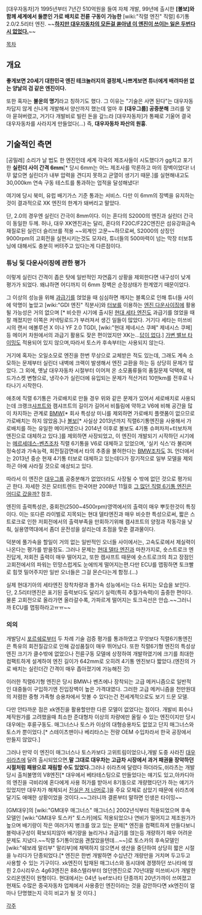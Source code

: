 [대우자동차]가 1995년부터 7년간 510억원을 들여 자체 개발, 99년에 출시한 '''[볼보]와 함께 세계에서 둘뿐인 가로 배치로 전륜 구동이 가능한''' [wiki:"직렬 엔진" 직렬] 6기통 2.0/2.5리터 엔진. ~~'''[[그러나 이 사진이|하지만 대우자동차의 모든걸 쏟아낸 이 엔진이 쓰이는 일은 두번다시 없었다.]]'''~~

[[목차]]

== 개요 ==
'''좋게보면 20세기 대한민국 엔진 테크놀러지의 결정체,나쁘게보면 튜너에게 배려따윈 없는 양날의 검 같은 엔진이다.'''
  
또한 혹자는 '''불운의 명기'''라고 칭하기도 했다. 그 이유는 "기술은 사면 된다"는 대우자동차답지 않게 신나게 개발해서 양산까지 했는데 얼마 후 '''[대우그룹] 공중분해''' 크리를 맞아 묻혀버렸고, 거기다 개발비로 빌린 돈을 갚느라 [대우자동차]가 통째로 기울어 결국 대우자동차를 사라지게 만들었다(...) 즉, '''대우자동차 파산의 원흉'''.

== 기술적인 측면 ==
[공밀레] 소리가 날 법도 한 엔진인데 세계 각국의 제조사들이 시도했다가 gg치고 포기한 '''실린더 사이 간격 6mm'''[* 당시 6mm는 어느 제조사를 막론하고 마의 장벽이었다! 너무 얇으면 실린더가 내부 압력을 견디지 못하고 균열이 생기기 때문.]를 실현해내고도 30,000km 연속 구동 테스트를 통과하는 업적을 달성해냈다! 

여기에 당시 북미, 유럽 배기가스 기준 통과는 서비스. 다만 이 6mm의 장벽을 유지하는 것이 결과적으로 XK 엔진의 한계가 돼버리고 말았다.

단, 2.0의 경우엔 실린더 간극이 8mm이다. 이는 혼다의 S2000의 엔진과 실린더 간극이 동일한 두께. 허나, 대우 XK엔진과는 달리, 혼다의 F20C/F22C엔진은 섬유강화금속 재질로된 실린더 슬리브를 적용 ~~외계인 고문~~하므로써, S2000의 상징인 9000rpm의 고회전을 실현시키는것도 모자라, 튜너들의 500마력이 넘는 막장 터보튜닝에 대해서도 충분히 버텨주고 있다는게 다른점이다.

=== 튜닝 및 다운사이징에 관한 평가 ===

이렇게 실린더 간격이 좁은 탓에 일반적인 자연흡기 상황을 제외한다면 내구성이 낮게 평가가 되었다. 왜냐하면 어디까지 이 6mm 장벽은 순정상태가 한계였기 때문이었다.

그 이상의 성능을 위해 [[과급기]]를 얹었을 때 심심하면 깨지는 블록으로 인해 튜너들 사이에 악명이 높았고 [wiki:"GDI 엔진" 직분사]와 [[터보]]를 이용하는 [[엔진 다운사이징]]에 활용될 가능성은 거의 없으며 [* 비슷한 시기에 출시된 [[현대 세타 엔진]]도 과급기를 얹었을 때 잘 깨졌지만 이쪽은 커넥팅로드가 부러져서 생긴 일들이 많았다. 거기다 세타는 미쓰비시의 랜서 에볼루션 X 이나 YF 2.0 TGDI, [wiki:"현대 제네시스 쿠페" 제네시스 쿠페] 등 메이커 차원에서의 과급기 활용도 잦은 편이었지만 XK는...[[답이 없다]].] [[가변 밸브 타이밍]]도 적용되어 있지 않으며,따라서 토스카 후속부터는 사용되지 않는다.

거기에 혹자는 오일소모로 엔진을 한번 무상으로 교체받은 적도 있는데, 그래도 계속 소모하는 문제부터 실린더 내벽에 크랙이 발생해서 엔진 교환을 하는 등 상당히 문제가 많았다. 그 외에, 옛날 대우자동차 시절부터 이어져 온 소모품류들의 품질문제 덕택에, 헤드가스켓 변형으로, 냉각수가 실린더에 유입되는 문제가 적산거리 10만km를 전후로 나타나기 시작한다.

애초에 직렬 6기통은 가로배치로 만들 경우 위와 같은 문제가 있어서 세로배치로 사용되는데 크랭크[[샤프트]]와 캠샤프트의 길이가 길어서 비틀림에 약하고 V6에 비해 공간을 많이 차지하는 관계로 [[BMW]][* 회사 특성상 미니를 제외하면 가로배치 플랫폼이 없으므로 가로배치는 하지 않았음.]나 [[볼보]][* 사실상 2013년까지 직렬6기통엔진을 사용해서 가로배치를 하는 유일한 메이커였으나 2014년 이후로 볼보도 4기통 슈퍼차저+터보차져엔진으로 대체하고 있다.]를 제외하면 사장되었고, 이 엔진이 개발되기 시작하던 시기에는 [[메르세데스-벤츠]]조차 직렬 6기통을 V6로 대체하고 있었으며, '실키 식스'라 불리며 정숙성과 가속능력, 회전질감면에서 타의 추종을 불허한다는 [[BMW]]조차도 3L 언더에서는 2013년 중순 현재 4기통 터보로 대체하고 있는데다가 장기적으로 일부 모델을 제외하곤 아예 사라질 것으로 예상되고 있다. 

따라서 이 엔진은 [[대우그룹]] 공중분해가 없었더라도 사장될 수 밖에 없던 것으로 평가되곤 한다. 자세한 것은 모터트렌드 한국어판 2008년 11월호 [http://www.imagazinekorea.com/IKY_InMagazine/PopMoaMagazineArticleView2010.asp?Dir=223&catimage=17&IDN=223 그 많던 직렬 6기통 엔진은 어디로 갔을까?] 참조.

엔진의 출력특성은, 중회전(2500~4500rpm)영역에서의 출력이 매우 뿌듯한것이 특징이다. 이는 또다른 라이벌로 지목되는 현대 델타엔진과 매우 비슷한 특성으로써, 짧은 스트로크로 인한 저회전에서의 출력부족을 만회하기위해 캠샤프트의 양정과 작동각을 낮춰, 실용영역대에서 좀더 운전성을 살리는데 초점을 맞춘 결과물이다. 

덕분에 풀가속을 할일이 거의 없는 일반적인 오너들 사이에서는, 고속도로에서 제실력이 나온다는 평가를 받을정도. 그러나 문제는 [[현대 델타 엔진]]과 마찬가지로, 숏스트로크 엔진답게, 저회전 출력이 매우 떨어지고, 또한 캠샤프트 때문에 숏스트로크의 최고 장점인 고회전에서의 파워는 민망스럽게도 눈에띄게 떨어지는편.다만 ECU를 맵핑하면 토크빨로 힘껏 밀어주지만 일반 오너들은 그걸 몬슨다는게 함정.(...)

실제 현대기아의 세타엔진 장착차량과 풀가속 성능에서는 다소 뒤지는 모습을 보인다. 단, 2.5리터엔진은 표기된 출력보다도 달리기 실력(특히 추월가속력)이 출중한 편이다. 물론 고회전으로 올라가면 올라갈수록, 가파르게 떨어지는 토크곡선은 안습.~~그러니까 ECU를 맵핑하라고ㅠㅠ~~

=== 의의 ===

개발당시 [[포르쉐]]로부터 두 차례 기술 검증 평가를 통과하였고 무엇보다 직렬6기통엔진은 특유의 회전질감으로 인해 감성품질이 매우 뛰어났다.
또한 직렬6기형 엔진의 특성상 엔진 크기가 클수밖에 없었으나 전륜구동 모델에 상정하여 개발하였기에 크기를 최대한 컴팩트하게 설계하여 엔진 길이가 642mm로 오히려 4기통 엔진보다 짧았다.(엔진의 가로 배치는 실린더간 간격이 매우 좁아졌기에 가능해진 것)

이러한 직렬6기형 엔진은 당시 BMW나 벤츠에나 장착되는 고급 메커니즘으로 일반적인 대중들이 구입하기엔 진입장벽이 높은 가격대였다. 그러한 고급 메커니즘을 천만원대의 저렴한 중형 가족형 승용차에서 맛볼 수 있다는건 전세계적으로도 보기 드문 모델.

다만 안타까운 점은 xk엔진을 활용할만한 다른 모델이 없었다는 점이다.
개발비 회수나 제작원가를 고려했을때 최소한 준대형차 이상의 차량에만 올릴 수 있는 엔진이지만 당시 대우에는 후륜구동도. 매그너스나 토스카 이상의 대형승용차도 없었고 단지 매그너스와 토스카 뿐이었다.[* 스테이츠맨이나 베리타스는 전량 OEM 수입차라서 한국 공장에서 만들지 않았다.]

그러나 만약 이 엔진이 매그너스나 토스카보다 고위트림이었으나,개발 도중 사라진 [[대우 쉬라츠]]에 달려 출시되었으면,'''말 그대로 대우차는 고급차 시장에서 과거 패권을 장악하던 시절처럼 패왕으로 재림할 수도 있었다.'''그러나 쉬라츠에 달렸다 하더라도,쉬라츠는 개발당시 출처불명의 V8엔진[* 대우에서 베타테스팅으로 만들었다는 얘기도 있고,아카디아의 엔진을 극비리에 혼다에게 사용 허가를 받아서 8기동으로 개량했다던가 하는 얘기가 있었지만 대우차가 해체되서 [[진실은 저 너머로]].]을 주요 모체로 삼았기 때문에 쉬라츠에 달기도 애매한 상황이었을 것이다.~~그러니까 결론부터 말하면 인생은 타이밍~~



[GM대우]의 [wiki:"GM대우 매그너스" 매그너스] 2002년식부터 적용되었으며 후속 모델인 [wiki:"GM대우 토스카" 토스카]에도  적용되었으나 연비가 떨어지고 제조원가가 높으며 배기량이 작은 여러가지 병크를 앉고 있는 문제[* 엔진을 컴팩트하게 만들다보니 블럭내구성이 확보되지않아 배기량을 늘리거나 과급기를 얹는등 개량하기 매우 어려운 문제도 지녔다.~~직렬 5기통이었음 괜찮았을텐데...~~]로 토스카의 후속모델인 [wiki:"쉐보레 말리부" 말리부]에 채택하지 않으면서 생산을 중단하여 상당히 짧은 시절을 누리다가 단종되었다.[* 엔진은 한번 개발하면 수십년간 개량만을 거치며 두고두고 사용할 수 있는 기구이다. xk엔진이 탑재된 매그너스와 동시대에  경쟁하던 쏘나타에 얹힌 2.0시리우스 4g63엔진은 88스텔라부터 얹던엔진으로 70년대말 미쓰비시가 개발한 오리온엔진이 원형이다. 현대에서는 04년 뉴ef쏘나타 단종까지 20년가까이 쓰여졌고 현재도 수많은 중국자동차 업체에서 사용중인 엔진이라는 것을 감안하다면 xk엔진이 얼마나 단명했는지 극히 비교가 될 것 이다.]


[[각주]]
